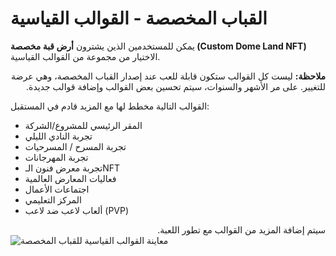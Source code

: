 #  القباب المخصصة - القوالب القياسية

يمكن للمستخدمين الذين يشترون **أرض قبة مخصصة (Custom Dome Land NFT)** الاختيار من مجموعة من القوالب القياسية.

<div className="note-box danger" dir="rtl">
  <strong>ملاحظة:</strong> ليست كل القوالب ستكون قابلة للعب عند إصدار القباب المخصصة، وهي عرضة للتغيير.  
  على مر الأشهر والسنوات، سيتم تحسين بعض القوالب وإضافة قوالب جديدة.
</div>

القوالب التالية مخطط لها مع المزيد قادم في المستقبل:

- المقر الرئيسي للمشروع/الشركة  
- تجربة النادي الليلي  
- تجربة المسرح / المسرحيات  
- تجربة المهرجانات  
- تجربة معرض فنون الـNFT  
- فعاليات المعارض العالمية  
- اجتماعات الأعمال  
- المركز التعليمي  
- ألعاب لاعب ضد لاعب (PVP)  

<div className="note-box success" dir="rtl">
  سيتم إضافة المزيد من القوالب مع تطور اللعبة.
</div>

<div className="img-center">
  <img src="/images/custom-domes/templates-ar.png" alt="معاينة القوالب القياسية للقباب المخصصة" />
</div>
